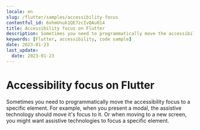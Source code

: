```yaml
---
locale: en
slug: /flutter/samples/accessibility-focus
contentful_id: 6xhmUnuk1QE7zcIvQAu014
title: Accessibility focus on Flutter
description: Sometimes you need to programmatically move the accessibility focus to a specific element.
keywords: [Flutter, accessibility, code sample]
date: 2023-01-23
last_update:
  date: 2023-01-23
---
```


# Accessibility focus on Flutter

Sometimes you need to programmatically move the accessibility focus to a specific element. For example, when you present a modal, the assistive technology should move it's focus to it. Or when moving to a new screen, you might want assistive technologies to focus a specific element.

<CodeSample id="accessibility-focus" framework="flutter" locale="en"/>
